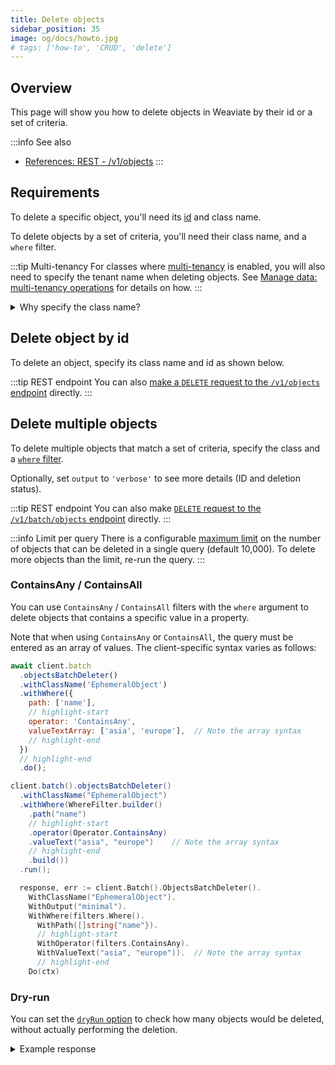 ```yaml
---
title: Delete objects
sidebar_position: 35
image: og/docs/howto.jpg
# tags: ['how-to', 'CRUD', 'delete']
---
```





## Overview

This page will show you how to delete objects in Weaviate by their id or a set of criteria.

:::info See also
- [References: REST - /v1/objects](../api/rest/objects.md#delete-a-data-object)
:::


## Requirements

To delete a specific object, you'll need its [id](../api/graphql/additional-properties.md#id) and class name.

To delete objects by a set of criteria, you'll need their class name, and a `where` filter.

:::tip Multi-tenancy
For classes where [multi-tenancy](../concepts/data.md#multi-tenancy) is enabled, you will also need to specify the tenant name when deleting objects. See [Manage data: multi-tenancy operations](./multi-tenancy.md) for details on how.
:::


<details>
  <summary>Why specify the class name?</summary>
  <RestObjectsCRUDClassnameNote/>
</details>


## Delete object by id

To delete an object, specify its class name and id as shown below.

<Tabs groupId="languages">
  <TabItem value="py" label="Python (v4)">
    <FilteredTextBlock
      text={PyCode}
      startMarker="# START DeleteObject"
      endMarker="# END DeleteObject"
      language="py"
    />
  </TabItem>
  <TabItem value="py3" label="Python (v3)">
    <FilteredTextBlock
      text={PyCodeV3}
      startMarker="# START DeleteObject"
      endMarker="# END DeleteObject"
      language="py"
    />
  </TabItem>

  <TabItem value="js" label="JavaScript/TypeScript">
    <FilteredTextBlock
      text={TSCode}
      startMarker="// START DeleteObject"
      endMarker="// END DeleteObject"
      language="ts"
    />
  </TabItem>

  <TabItem value="java" label="Java">
    <FilteredTextBlock
      text={JavaCode}
      startMarker="// START DeleteObject"
      endMarker="// END DeleteObject"
      language="java"
    />
  </TabItem>

  <TabItem value="go" label="Go">
    <FilteredTextBlock
      text={GoCode}
      startMarker="// START DeleteObject"
      endMarker="// END DeleteObject"
      language="go"
    />
  </TabItem>
</Tabs>

:::tip REST endpoint
You can also [make a `DELETE` request to the `/v1/objects` endpoint](../api/rest/objects.md#delete-a-data-object) directly.
:::


<!-- ## Error handling

If the id doesn't exist in the specified class, a 404 error will be returned.

You can handle errors as follows:

<Tabs groupId="languages">
  <TabItem value="py" label="Python">
    <FilteredTextBlock
      text={PyCode}
      startMarker="# START DeleteError"
      endMarker="# END DeleteError"
      language="py"
    />
  </TabItem>

  <TabItem value="js" label="JavaScript/TypeScript">
    <FilteredTextBlock
      text={TSCode}
      startMarker="// START DeleteError"
      endMarker="// END DeleteError"
      language="ts"
    />
  </TabItem>
</Tabs> -->


## Delete multiple objects

To delete multiple objects that match a set of criteria, specify the class and a [`where` filter](../search/similarity.md).

Optionally, set `output` to `'verbose'` to see more details (ID and deletion status).

<Tabs groupId="languages">
  <TabItem value="py" label="Python (v4)">
    <FilteredTextBlock
      text={PyCode}
      startMarker="# START DeleteBatch"
      endMarker="# END DeleteBatch"
      language="py"
    />
  </TabItem>

  <TabItem value="py3" label="Python (v3)">
    <FilteredTextBlock
      text={PyCodeV3}
      startMarker="# START DeleteBatch"
      endMarker="# END DeleteBatch"
      language="py"
    />
  </TabItem>

  <TabItem value="js" label="JavaScript/TypeScript">
    <FilteredTextBlock
      text={TSCode}
      startMarker="// START DeleteBatch"
      endMarker="// END DeleteBatch"
      language="ts"
    />
  </TabItem>

  <TabItem value="java" label="Java">
    <FilteredTextBlock
      text={JavaCode}
      startMarker="// START DeleteBatch"
      endMarker="// END DeleteBatch"
      language="java"
    />
  </TabItem>

  <TabItem value="go" label="Go">
    <FilteredTextBlock
      text={GoCode}
      startMarker="// START DeleteBatch"
      endMarker="// END DeleteBatch"
      language="go"
    />
  </TabItem>
</Tabs>

:::tip REST endpoint
You can also make [`DELETE` request to the `/v1/batch/objects` endpoint](../api/rest/batch.md#batch-delete) directly.
:::

:::info Limit per query
There is a configurable [maximum limit](../api/rest/batch.md#maximum-number-of-deletes-per-query) on the number of objects that can be deleted in a single query (default 10,000). To delete more objects than the limit, re-run the query.
:::

### ContainsAny / ContainsAll

You can use `ContainsAny` / `ContainsAll` filters with the `where` argument to delete objects that contains a specific value in a property.

Note that when using `ContainsAny` or `ContainsAll`, the query must be entered as an array of values. The client-specific syntax varies as follows:

<Tabs groupId="languages">
  <TabItem value="py" label="Python (v4)">
    <FilteredTextBlock
      text={PyCode}
      startMarker="# START DeleteContains"
      endMarker="# END DeleteContains"
      language="py"
    />
  </TabItem>

  <TabItem value="py3" label="Python (v3)">
    <FilteredTextBlock
      text={PyCodeV3}
      startMarker="# START DeleteContains"
      endMarker="# END DeleteContains"
      language="py"
    />
  </TabItem>

  <TabItem value="ts" label="JavaScript/TypeScript">

```js
await client.batch
  .objectsBatchDeleter()
  .withClassName('EphemeralObject')
  .withWhere({
    path: ['name'],
    // highlight-start
    operator: 'ContainsAny',
    valueTextArray: ['asia', 'europe'],  // Note the array syntax
    // highlight-end
  })
  // highlight-end
  .do();
```

  </TabItem>
  <TabItem value="java" label="Java">

```java
client.batch().objectsBatchDeleter()
  .withClassName("EphemeralObject")
  .withWhere(WhereFilter.builder()
    .path("name")
    // highlight-start
    .operator(Operator.ContainsAny)
    .valueText("asia", "europe")    // Note the array syntax
    // highlight-end
    .build())
  .run();
```

  </TabItem>
  <TabItem value="go" label="Go">

```go
  response, err := client.Batch().ObjectsBatchDeleter().
    WithClassName("EphemeralObject").
    WithOutput("minimal").
    WithWhere(filters.Where().
      WithPath([]string{"name"}).
      // highlight-start
      WithOperator(filters.ContainsAny).
      WithValueText("asia", "europe")).  // Note the array syntax
      // highlight-end
    Do(ctx)
```

  </TabItem>
</Tabs>


### Dry-run

You can set the [`dryRun` option](../api/rest/batch.md#dry-run-before-deletion) to check how many objects would be deleted, without actually performing the deletion.

<Tabs groupId="languages">
  <TabItem value="py" label="Python (v4)">
    <FilteredTextBlock
      text={PyCode}
      startMarker="# START DryRun"
      endMarker="# END DryRun"
      language="py"
    />
  </TabItem>

  <TabItem value="py3" label="Python (v3)">
    <FilteredTextBlock
      text={PyCodeV3}
      startMarker="# START DryRun"
      endMarker="# END DryRun"
      language="py"
    />
  </TabItem>

  <TabItem value="js" label="JavaScript/TypeScript">
    <FilteredTextBlock
      text={TSCode}
      startMarker="// START DryRun"
      endMarker="// END DryRun"
      language="ts"
    />
  </TabItem>

  <TabItem value="java" label="Java">
    <FilteredTextBlock
      text={JavaCode}
      startMarker="// START DryRun"
      endMarker="// END DryRun"
      language="java"
    />
  </TabItem>

  <TabItem value="go" label="Go">
    <FilteredTextBlock
      text={GoCode}
      startMarker="// START DryRun"
      endMarker="// END DryRun"
      language="go"
    />
  </TabItem>
</Tabs>


<details>
  <summary>Example response</summary>

It should produce a response like the one below:

<FilteredTextBlock
  text={PyCode}
  startMarker="# START ResultsDryRun"
  endMarker="# END ResultsDryRun"
  language="json"
/>

</details>




<DocsMoreResources />
